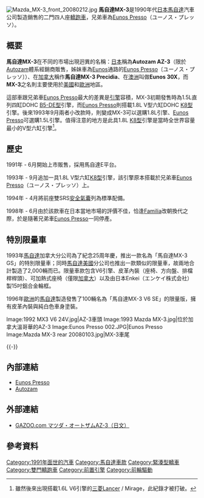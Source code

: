 {{noteTA
|T=zh-hans:马自达MX-3;zh-hk:萬事得MX-3;zh-tw:馬自達MX-3;
|1=zh-hans:马自达;zh-hk:萬事得;zh-tw:馬自達;
}}

[[File:Mazda_MX-3_front_20080212.jpg|thumb]]
'''馬自達MX-3'''是1990年代[[日本|日本]][[馬自達|馬自達]]汽車公司製造銷售的二門四人座[[轎跑車|轎跑車]]，兄弟車為[[Eunos_Presso|Eunos Presso]]（{{ja}}ユーノス・プレッソ）。

== 概要 ==
'''馬自達MX-3'''在不同的市場出現迥異的名稱：[[日本|日本]]稱為'''Autozam AZ-3'''（限於[[Autozam|Autozam]]體系經銷商販售，姊妹車為[[Eunos|Eunos]]通路的[[Eunos_Presso|Eunos Presso]]〔{{ja}}ユーノス・プレッソ〕）、在[[加拿大|加拿大]]稱作'''馬自達MX-3 Precidia'''、在[[澳洲|澳洲]]叫做'''Eunos 30X'''，而'''MX-3'''之名則主要使用於[[美國|美國]]和[[歐洲|歐洲]]地區。

這部車跟兄弟車[[Eunos_Presso|Eunos Presso]]最大的差異是[[發動機|引擎]]容積，MX-3初期發售時為1.5L直列四缸DOHC [[馬自達B族引擎#16V_DOHC型式|B5-DE型]]引擎，而[[Eunos_Presso|Eunos Presso]]則搭載1.8L V型六缸DOHC [[馬自達K族引擎#K8型|K8型]]引擎。後來1993年9月兩者小改款時，則變成MX-3可以選購1.8L引擎、[[Eunos_Presso|Eunos Presso]]可選購1.5L引擎。值得注意的地方是此具1.8L [[馬自達K族引擎#K8型|K8型]]引擎是當時全世界容量最小的V型六缸引擎<ref>雖然後來出現搭載1.6L V6引擎的[[三菱汽車|三菱]]Lancer / Mirage，此紀錄才被打破。</ref>。

== 歷史 ==
{{Infobox Automobile
| image          = [[File:Mazda_MX3.jpg|250px]]<br />[[File:Mazda_MX-3_rear_20080212.jpg|250px]]
| name           = 馬自達MX-3（美國、歐洲）
| aka            = 馬自達MX-3 Precidia（加拿大）、Eunos 30X（澳洲）、Autozam AZ-3（日本）、馬自達AZ-3（日本）、[[Eunos_Presso|Eunos Presso]]（日本）
| manufacturer   = 馬自達
| parent_company = 
| production     = 1991年-1998年
| predecessor    = 
| successor      = 
| class          = [[緊湊型轎車|緊湊型轎車]]
| layout         = [[前置前驅|FF]]
| platform       = 
| body_style     = 二門四人座[[轎跑車|轎跑車]]
| engine         = 1.5L直列四缸DOHC [[馬自達B族引擎#16V_DOHC型式|B5-DE型]]引擎<br>1.6L直列四缸DOHC [[馬自達B族引擎#B6-2E型|B6-2E型]]引擎<br>1.8L V型六缸DOHC [[馬自達K族引擎#K8型|K8型]]引擎
| transmission   = 五速手動排檔、四速自動排檔
| wheelbase      = 2,455mm
| length         = 4,215mm
| width          = 1,695mm
| height         = 1,310mm
| weight         = 1,030-1,160kg
| ftrack         = 
| rtrack         = 
| fuel_economy   = 
| fuel_capacity  = 
| related        = [[馬自達323|馬自達323]]
| similar        = 
| designer       = 
}}

1991年 - 6月開始上市販售，採用馬自達E平台。

1993年 - 9月追加一具1.8L V型六缸[[馬自達K族引擎#K8型|K8型]]引擎，該引擎原本搭載於兄弟車[[Eunos_Presso|Eunos Presso]]（{{ja}}ユーノス・プレッソ）上。

1994年 - 4月將前座雙SRS[[安全氣囊|安全氣囊]]列為標準配備。

1998年 - 6月由於該款車在日本當地市場的評價不佳，恰逢[[馬自達323|Familia]]改朝換代之際，於是隨著兄弟車[[Eunos_Presso|Eunos Presso]]一同停產。

== 特別限量車 ==
1993年[[馬自達|馬自達]]加拿大分公司為了紀念25周年慶，推出一款名為「馬自達MX-3 GS」的特別限量車；同時[[馬自達|馬自達]][[美國|美國]]分公司也推出一款類似的限量車，故兩地合計製造了2,000輛而已。限量車款包含V6引擎、皮革內裝（座椅、方向盤、排檔桿桿頭）、可加熱式座椅（僅限[[加拿大|加拿大]]）以及由日本Enkei（{{ja}}エンケイ株式会社）製15吋鋁合金輪框。

1996年[[歐洲|歐洲]]的[[馬自達|馬自達]]製造發售了100輛名為「馬自達MX-3 V6 SE」的限量版，擁有皮革內裝與純白色車身塗裝。

<gallery>
Image:1992 MX3 V6 24V.jpg|AZ-3車頭
Image:1993 Mazda MX-3.jpg|位於加拿大溫哥華的AZ-3
Image:Eunos Presso 002.JPG|Eunos Presso
Image:Mazda MX-3 rear 20080103.jpg|MX-3車尾
</gallery>
{{-}}

== 內部連結 ==
* [[Eunos_Presso|Eunos Presso]]
* [[Autozam|Autozam]]

== 外部連結 ==
* {{ja}}[https://web.archive.org/web/20060113125049/http://gazoo.com/meishakan/meisha/pdf/5379.pdf GAZOO.com マツダ・オートザムAZ-3（日文）]

== 參考資料 ==
{{Reflist}}

{{Mazda}}

[[Category:1991年面世的汽車|Category:1991年面世的汽車]]
[[Category:馬自達車款|Category:馬自達車款]]
[[Category:緊湊型轎車|Category:緊湊型轎車]]
[[Category:雙門轎跑車|Category:雙門轎跑車]]
[[Category:前置引擎|Category:前置引擎]]
[[Category:前輪驅動|Category:前輪驅動]]
